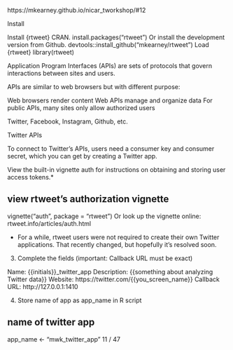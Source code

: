 https://mkearney.github.io/nicar_tworkshop/#12

Install

Install {rtweet} CRAN.
install.packages("rtweet")
Or install the development version from Github.
devtools::install_github("mkearney/rtweet")
Load {rtweet}
library(rtweet)

Application Program Interfaces (APIs) are sets of protocols that govern interactions between sites and users.

APIs are similar to web browsers but with different purpose:

Web browsers render content
Web APIs manage and organize data
For public APIs, many sites only allow authorized users

Twitter, Facebook, Instagram, Github, etc.

Twitter APIs

To connect to Twitter's APIs, users need a consumer key and consumer secret, which you can get by creating a Twitter app.

View the built-in vignette auth for instructions on obtaining and storing user access tokens.*

## view rtweet's authorization vignette
vignette("auth", package = "rtweet")
Or look up the vignette online: rtweet.info/articles/auth.html

* For a while, rtweet users were not required to create their own Twitter applications. That recently changed, but hopefully it's resolved soon.


3. Complete the fields (important: Callback URL must be exact)

Name: {{initials}}_twitter_app
Description: {{something about analyzing Twitter data}}
Website: https://twitter.com/{{you_screen_name}}
Callback URL: http://127.0.0.1:1410


4. Store name of app as app_name in R script

## name of twitter app
app_name <- "mwk_twitter_app"
11 / 47

